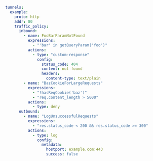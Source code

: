 ```yaml
tunnels:
  example:
    proto: http
    addr: 80
    traffic_policy:
      inbound:
        - name: FooBarParamNotFound
          expressions:
            - "'bar' in getQueryParam('foo')"
          actions:
            - type: "custom-response"
              config:
                status_code: 404
                content: not found
                headers:
                  content-type: text/plain
        - name: "BazCookieForLargeRequests"
          expressions:
            - "!hasReqCookie('baz')"
            - "req.content_length > 5000"
          actions:
            - type: deny
      outbound:
        - name: "LogUnsuccessfulRequests"
          expressions:
            - "res.status_code < 200 && res.status_code >= 300"
          actions:
            - type: log
              config:
                metadata:
                  hostport: example.com:443
                  success: false
```

